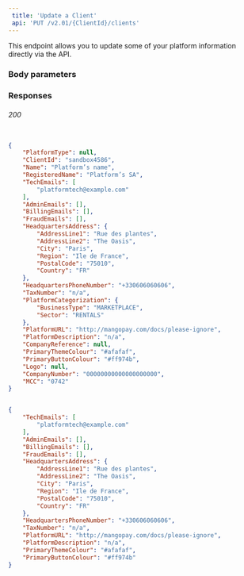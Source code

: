 ```yaml
---  
 title: 'Update a Client'  
 api: 'PUT /v2.01/{ClientId}/clients'  
---  
```


  

This endpoint allows you to update some of your platform information directly via the API.   

### Body parameters  

<TechEmails />  

<AdminEmails />  

<BillingEmails />  

<FraudEmails />  

<HeadquartersAddress1 />  

<HeadquartersPhoneNumber />  

<TaxNumber />  

<PlatformURL />  

<PlatformDescription />  

<PrimaryThemeColour />  

<PrimaryButtonColour />  

### Responses  

###### 200   

<PlatformTypeResponse />  

<ClientIdResponse />  

<NameResponse />  

<RegisteredNameResponse />  

<TechEmailsResponse />  

<AdminEmailsResponse />  

<BillingEmailsResponse />  

<FraudEmailsResponse />  

<HeadquartersAddressResponse />  

<HeadquartersPhoneNumberResponse />  

<TaxNumberResponse />  

<PlatformCategorizationResponse />  

<PlatformURLResponse />  

<PlatformDescriptionResponse />  

<CompanyReferenceResponse />  

<PrimaryThemeColourResponse />  

<PrimaryButtonColourResponse />  

<LogoResponse />  

<CompanyNumberResponse />  

<MCCResponse />  

 <ResponseExample>  

```json 200  

{
    "PlatformType": null,
    "ClientId": "sandbox4586",
    "Name": "Platform’s name",
    "RegisteredName": "Platform’s SA",
    "TechEmails": [
        "platformtech@example.com"
    ],
    "AdminEmails": [],
    "BillingEmails": [],
    "FraudEmails": [],
    "HeadquartersAddress": {
        "AddressLine1": "Rue des plantes",
        "AddressLine2": "The Oasis",
        "City": "Paris",
        "Region": "Ile de France",
        "PostalCode": "75010",
        "Country": "FR"
    },
    "HeadquartersPhoneNumber": "+330606060606",
    "TaxNumber": "n/a",
    "PlatformCategorization": {
        "BusinessType": "MARKETPLACE",
        "Sector": "RENTALS"
    },
    "PlatformURL": "http://mangopay.com/docs/please-ignore",
    "PlatformDescription": "n/a",
    "CompanyReference": null,
    "PrimaryThemeColour": "#afafaf",
    "PrimaryButtonColour": "#ff974b",
    "Logo": null,
    "CompanyNumber": "00000000000000000000",
    "MCC": "0742"
}  

 ```  

 </ResponseExample>  

<RequestExample>  
  
```json REST  

{
    "TechEmails": [
        "platformtech@example.com"
    ],
    "AdminEmails": [],
    "BillingEmails": [],
    "FraudEmails": [],
    "HeadquartersAddress": {
        "AddressLine1": "Rue des plantes",
        "AddressLine2": "The Oasis",
        "City": "Paris",
        "Region": "Ile de France",
        "PostalCode": "75010",
        "Country": "FR"
    },
    "HeadquartersPhoneNumber": "+330606060606",
    "TaxNumber": "n/a",
    "PlatformURL": "http://mangopay.com/docs/please-ignore",
    "PlatformDescription": "n/a",
    "PrimaryThemeColour": "#afafaf",
    "PrimaryButtonColour": "#ff974b"
}  
```  

  
</RequestExample>